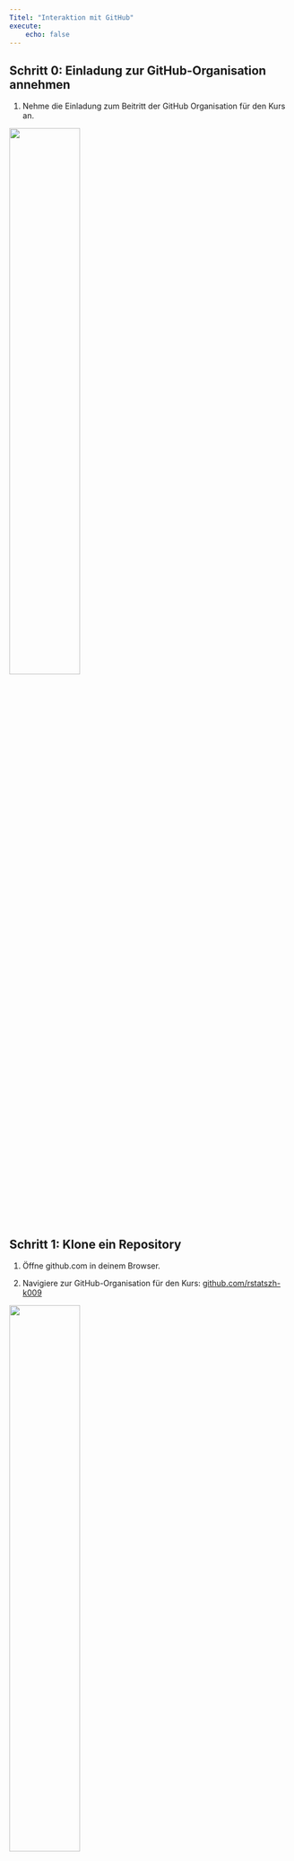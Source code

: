 ```yaml
---
Titel: "Interaktion mit GitHub"
execute:
    echo: false
---
```


## Schritt 0: Einladung zur GitHub-Organisation annehmen

1. Nehme die Einladung zum Beitritt der GitHub Organisation für den Kurs an.

![](images/gh-einladung.png){width=50%}

## Schritt 1: Klone ein Repository

1. Öffne github.com in deinem Browser.

2. Navigiere zur GitHub-Organisation für den Kurs: [github.com/rstatszh-k009](https://github.com/rstatszh-k009)

![](images/gh-clone-01.png){width=50%}

3. Finde das Repository [git-configuration-BENUTZERNAME]{.highlight-yellow}, das mit deinem GitHub-Benutzernamen endet, und öffne es in dem du darauf klickst.

![](images/gh-clone-01-repo.png){width=50%}

4. Klicke auf die grüne Schaltfläche "Code".

![](images/gh-clone-02.png){width=50%}

5. Kopiere die HTTPS-URL in deine Zwischenablage.

![](images/gh-clone-03.png){width=50%}

6. Öffne den rstatszh-k009 Arbeitsbereich (Workspace) auf [posit.cloud](https://posit.cloud/spaces/543494/content/all?sort=name_asc)

![](images/gh-clone-04.png){width=50%}

7. Klicke auf "New Project" > "New Project from Git Repository"

![](images/gh-clone-05.png){width=50%}

8. Füge die HTTPS-URL von GitHub in das Feld "URL of your Git Repository" ein. [**Beachte:**]{.highlight-yellow} Stelle sicher, dass die Box unter Packages ein Häkchen gesetzt hat.

![](images/gh-clone-06.png){width=50%}

9. Warte, bis das Projekt bereitgestellt wurde.

![](images/gh-clone-07.png){width=50%}

10. Fahre mit dem nächsten Schritt 2 fort.

## Schritt 2: Stelle dich Git vor

1. Falls das Projekt aus Schritt 1 geschlossen wurde, öffne das Projekt git-configuration-BENUTZERNAME in Posit Cloud, das mit deinem GitHub-Benutzernamen endet.

2. Öffne die Datei git-configuration.qmd, welche du im Datei Manager ("Files") im Fenster unten rechts findest. Die Datei öffnet sich im Fenster oben rechts.

![](images/gh-clone-07.png){width=50%}

3. Bearbeite den Code-Abschnitt unter "Git configuration details" und ersetze die Platzhalter durch deinen Namen und deine E-Mail-Adresse (anhand dieser Daten wird Git dich identifizieren, wenn du Änderungen vornimmst und diese gespeichert werden). **Beachte:** Die Anführungszeichen müssen beibehalten werden.

![](images/gh-clone-08.png){width=50%}

4. Render das Dokument in dem du auf den "Render" Button klickst.

![](images/gh-clone-08-render.png){width=50%}

5. Behalte das Projekt git-configuration-BENUTZERNAME in RStudio geöffnet. Fahre mit Schritt 3 fort.

## Schritt 3: Übertrage deine Änderungen und speichere sie

1. Navigiere zum Git-Bereich im Fenster oben rechts.

2. Aktiviere das Kontrollkästchen neben der Datei git-configuration.qmd, um sie für den Commit vorzubereiten.

![](images/gh-clone-09.png){width=50%}

3. Klicke auf die Schaltfläche "Commit".

![](images/gh-clone-09.png){width=50%}

4. Gib eine Commit-Nachricht in das Feld "Commit Message" ein (z.B. Git configuration abgeschlossen).

![](images/gh-clone-10.png){width=50%}

5. Klicke auf die Schaltfläche "Commit". Klicke auf die Schaltfläche “Commit”. Das Fenster, welches sich daraufhin öffnet kann geschlossen werden.

![](images/gh-clone-10-commit.png){width=50%}

6. Klicke auf die Schaltfläche "Push".

![](images/gh-clone-10-commit-push.png){width=50%}

7. Gib deinen GitHub-Benutzernamen im Feld Username an. 

![](images/gh-clone-11.png){width=50%}
8. Gib [deinen GitHub Personal Access Token (PAT)]{.highlight-yellow} im Feld ["Password"]{.highlight-yellow} ein.

![](images/gh-clone-13.png){width=50%}

9. Das Fenster kann geschlossen werden.

![](images/gh-clone-14.png){width=50%}

::: callout-important
## Verwende nicht dein GitHub-Passwort

Du musst GitHub Personal Access Token (PAT) eingeben, den du in der Vorbereitung auf den Kurs erstellt hast um deine Änderungen zurück an GitHub zu übertragen.
:::

## Schritt 4: Eröffne ein Issue auf GitHub

1. Öffne [github.com] (https://github.com/) in deinem Browser.

2. Navigiere zur GitHub-Organisation für den Kurs: [github.com/rstatszh-k009](https://github.com/rstatszh-k009)

3. Finde das Repository git-configuration-BENUTZERNAME, das mit deinem GitHub-Benutzernamen endet.

4. Klicke auf die Schaltfläche "Issues".

5. Klicke auf die grüne Schaltfläche "New issue".

6. Schreibe in das Feld "Title": "Git configuration abgeschlossen".

7. Markiere im Feld "Leave a comment" den Kursleiter mit @larnsce und hiterlasse eine Nachricht oder offene Frage.
